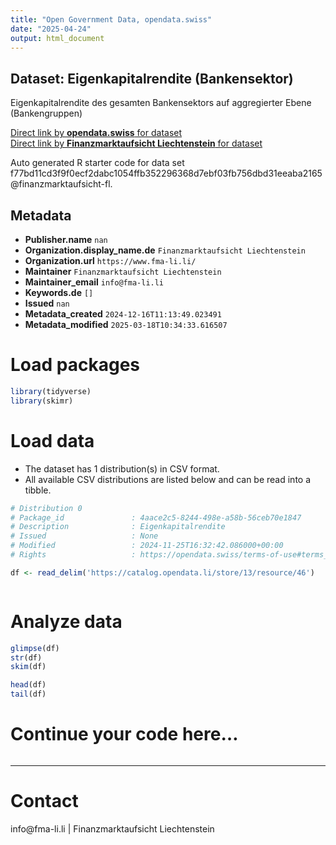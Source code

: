 ```yaml
---
title: "Open Government Data, opendata.swiss"
date: "2025-04-24"
output: html_document
---
```


## Dataset: Eigenkapitalrendite (Bankensektor)

Eigenkapitalrendite des gesamten Bankensektors auf aggregierter Ebene (Bankengruppen)

[Direct link by **opendata.swiss** for dataset](https://opendata.swiss/de/dataset/eigenkapitalrendite-bankensektor)<br>
[Direct link by **Finanzmarktaufsicht Liechtenstein** for dataset]()

Auto generated R starter code for data set f77bd11cd3f9f0ecf2dabc1054ffb352296368d7ebf03fb756dbd31eeaba2165@finanzmarktaufsicht-fl.

## Metadata

- **Publisher.name** `nan`
- **Organization.display_name.de** `Finanzmarktaufsicht Liechtenstein`
- **Organization.url** `https://www.fma-li.li/`
- **Maintainer** `Finanzmarktaufsicht Liechtenstein`
- **Maintainer_email** `info@fma-li.li`
- **Keywords.de** `[]`
- **Issued** `nan`
- **Metadata_created** `2024-12-16T11:13:49.023491`
- **Metadata_modified** `2025-03-18T10:34:33.616507`


# Load packages

```r

library(tidyverse)
library(skimr)

```

# Load data

-   The dataset has 1 distribution(s) in CSV format.
-   All available CSV distributions are listed below and can be read into a tibble.

```r

# Distribution 0
# Package_id               : 4aace2c5-8244-498e-a58b-56ceb70e1847
# Description              : Eigenkapitalrendite
# Issued                   : None
# Modified                 : 2024-11-25T16:32:42.086000+00:00
# Rights                   : https://opendata.swiss/terms-of-use#terms_by

df <- read_delim('https://catalog.opendata.li/store/13/resource/46')



```

# Analyze data

```r

glimpse(df)
str(df)
skim(df)

head(df)
tail(df)

```

# Continue your code here...

```r

```

------------------------------------------------------------------------

# Contact

info@fma-li.li | Finanzmarktaufsicht Liechtenstein
